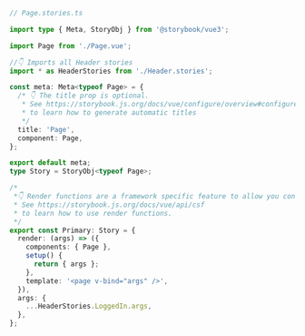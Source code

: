 ```ts
// Page.stories.ts

import type { Meta, StoryObj } from '@storybook/vue3';

import Page from './Page.vue';

//👇 Imports all Header stories
import * as HeaderStories from './Header.stories';

const meta: Meta<typeof Page> = {
  /* 👇 The title prop is optional.
   * See https://storybook.js.org/docs/vue/configure/overview#configure-story-loading
   * to learn how to generate automatic titles
   */
  title: 'Page',
  component: Page,
};

export default meta;
type Story = StoryObj<typeof Page>;

/*
 *👇 Render functions are a framework specific feature to allow you control on how the component renders.
 * See https://storybook.js.org/docs/vue/api/csf
 * to learn how to use render functions.
 */
export const Primary: Story = {
  render: (args) => ({
    components: { Page },
    setup() {
      return { args };
    },
    template: '<page v-bind="args" />',
  }),
  args: {
    ...HeaderStories.LoggedIn.args,
  },
};
```
